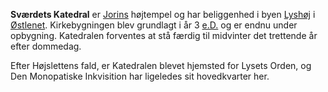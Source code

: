 {{title:Sværdets Katedral}}
{{author:Jesper Kristiansen}}
{{timestamp:2011-09-21T13:14:27Z}}
{{copyright:Sværdets Katedral}}
'''Sværdets Katedral''' er [[Jorin|Jorins]] højtempel og har beliggenhed i byen [[Lyshøj]] i [[Østlenet]]. Kirkebygningen blev grundlagt i år 3 [[e.D.]] og er endnu under opbygning. Katedralen forventes at stå færdig til midvinter det trettende år efter dommedag.

Efter Højslettens fald, er Katedralen blevet hjemsted for Lysets Orden, og Den Monopatiske Inkvisition har ligeledes sit hovedkvarter her.